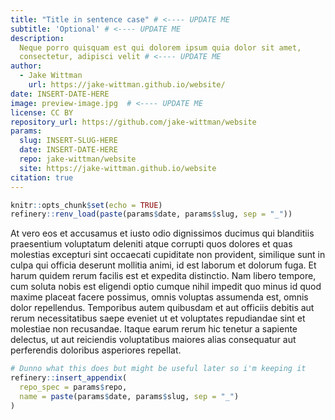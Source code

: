 ```yaml
---
title: "Title in sentence case" # <---- UPDATE ME
subtitle: 'Optional' # <---- UPDATE ME
description:
  Neque porro quisquam est qui dolorem ipsum quia dolor sit amet, 
  consectetur, adipisci velit # <---- UPDATE ME
author:
  - Jake Wittman
    url: https://jake-wittman.github.io/website/
date: INSERT-DATE-HERE
image: preview-image.jpg  # <---- UPDATE ME 
license: CC BY
repository_url: https://github.com/jake-wittman/website
params:
  slug: INSERT-SLUG-HERE
  date: INSERT-DATE-HERE
  repo: jake-wittman/website
  site: https://jake-wittman.github.io/website
citation: true
---
```


<!----
Use 
refinery::use_article_template(
    template = "_templates/standard_template.Rmd",
    slug = "how-cold-is-too-cold", 
    date = "2022-01-11",
    renv_new = TRUE
)
to generate new post

checklist:
  - check the "update me" messages in YAML above
  - initialise the _renv env with refinery::renv_load("1999-12-31_fabulous-blog-post")
  - populate the lockfile with refinery::renv_snapshot("name of post folder")
  - update the _renv folder from snapshot with refinery::restore("name of post folder")

---->


<!--------------- setup post ----------------->

```r
knitr::opts_chunk$set(echo = TRUE)
refinery::renv_load(paste(params$date, params$slug, sep = "_"))
```


<!--------------- post ----------------->

At vero eos et accusamus et iusto odio dignissimos ducimus qui blanditiis praesentium voluptatum deleniti atque corrupti quos dolores et quas molestias excepturi sint occaecati cupiditate non provident, similique sunt in culpa qui officia deserunt mollitia animi, id est laborum et dolorum fuga. Et harum quidem rerum facilis est et expedita distinctio. Nam libero tempore, cum soluta nobis est eligendi optio cumque nihil impedit quo minus id quod maxime placeat facere possimus, omnis voluptas assumenda est, omnis dolor repellendus. Temporibus autem quibusdam et aut officiis debitis aut rerum necessitatibus saepe eveniet ut et voluptates repudiandae sint et molestiae non recusandae. Itaque earum rerum hic tenetur a sapiente delectus, ut aut reiciendis voluptatibus maiores alias consequatur aut perferendis doloribus asperiores repellat.


<!--------------- appendices ----------------->

```r
# Dunno what this does but might be useful later so i'm keeping it
refinery::insert_appendix(
  repo_spec = params$repo, 
  name = paste(params$date, params$slug, sep = "_")
)
```








